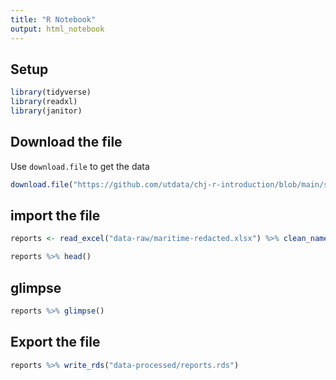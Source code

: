 ```yaml
---
title: "R Notebook"
output: html_notebook
---
```


## Setup

```r
library(tidyverse)
library(readxl)
library(janitor)
```

## Download the file

Use `download.file` to get the data

```r
download.file("https://github.com/utdata/chj-r-introduction/blob/main/students/chj-practice/data-raw/maritime-redacted.xlsx?raw=true", "data-raw/maritime.xlsx")
```


## import the file

```r
reports <- read_excel("data-raw/maritime-redacted.xlsx") %>% clean_names()

reports %>% head()
```

## glimpse
```r
reports %>% glimpse()
```

## Export the file

```r
reports %>% write_rds("data-processed/reports.rds")
```

